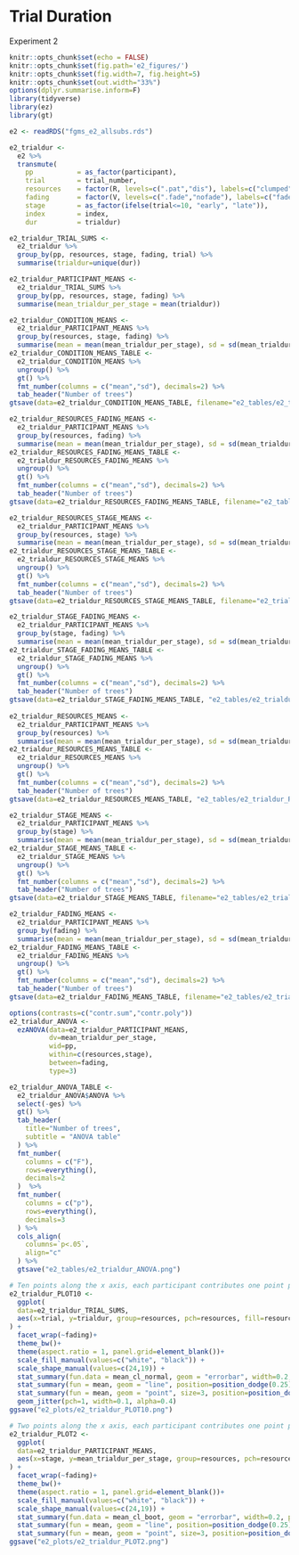 # Trial Duration

Experiment 2

```r
knitr::opts_chunk$set(echo = FALSE)
knitr::opts_chunk$set(fig.path='e2_figures/')
knitr::opts_chunk$set(fig.width=7, fig.height=5)
knitr::opts_chunk$set(out.width="33%")
options(dplyr.summarise.inform=F)
library(tidyverse)
library(ez)
library(gt)

e2 <- readRDS("fgms_e2_allsubs.rds")

e2_trialdur <-
  e2 %>%
  transmute(
    pp           = as_factor(participant),
    trial        = trial_number,
    resources    = factor(R, levels=c(".pat","dis"), labels=c("clumped", "random")),
    fading       = factor(V, levels=c(".fade","nofade"), labels=c("fade", "no_fade")),
    stage        = as_factor(ifelse(trial<=10, "early", "late")),
    index        = index,
    dur          = trialdur)

e2_trialdur_TRIAL_SUMS <- 
  e2_trialdur %>% 
  group_by(pp, resources, stage, fading, trial) %>% 
  summarise(trialdur=unique(dur))

e2_trialdur_PARTICIPANT_MEANS <-
  e2_trialdur_TRIAL_SUMS %>% 
  group_by(pp, resources, stage, fading) %>% 
  summarise(mean_trialdur_per_stage = mean(trialdur))

e2_trialdur_CONDITION_MEANS <-
  e2_trialdur_PARTICIPANT_MEANS %>% 
  group_by(resources, stage, fading) %>% 
  summarise(mean = mean(mean_trialdur_per_stage), sd = sd(mean_trialdur_per_stage)) 
e2_trialdur_CONDITION_MEANS_TABLE <- 
  e2_trialdur_CONDITION_MEANS %>% 
  ungroup() %>% 
  gt() %>% 
  fmt_number(columns = c("mean","sd"), decimals=2) %>% 
  tab_header("Number of trees")
gtsave(data=e2_trialdur_CONDITION_MEANS_TABLE, filename="e2_tables/e2_trialdur_CONDITION_MEANS_TABLE.png")

e2_trialdur_RESOURCES_FADING_MEANS <-
  e2_trialdur_PARTICIPANT_MEANS %>% 
  group_by(resources, fading) %>% 
  summarise(mean = mean(mean_trialdur_per_stage), sd = sd(mean_trialdur_per_stage))
e2_trialdur_RESOURCES_FADING_MEANS_TABLE <-
  e2_trialdur_RESOURCES_FADING_MEANS %>% 
  ungroup() %>% 
  gt() %>% 
  fmt_number(columns = c("mean","sd"), decimals=2) %>% 
  tab_header("Number of trees")
gtsave(data=e2_trialdur_RESOURCES_FADING_MEANS_TABLE, filename="e2_tables/e2_trialdur_RESOURCES_FADING_MEANS_TABLE.png")

e2_trialdur_RESOURCES_STAGE_MEANS <-
  e2_trialdur_PARTICIPANT_MEANS %>% 
  group_by(resources, stage) %>% 
  summarise(mean = mean(mean_trialdur_per_stage), sd = sd(mean_trialdur_per_stage))
e2_trialdur_RESOURCES_STAGE_MEANS_TABLE <-
  e2_trialdur_RESOURCES_STAGE_MEANS %>% 
  ungroup() %>% 
  gt() %>% 
  fmt_number(columns = c("mean","sd"), decimals=2) %>% 
  tab_header("Number of trees")
gtsave(data=e2_trialdur_RESOURCES_STAGE_MEANS_TABLE, filename="e2_trialdur_RESOURCES_STAGE_MEANS_TABLE.png")

e2_trialdur_STAGE_FADING_MEANS <-
  e2_trialdur_PARTICIPANT_MEANS %>% 
  group_by(stage, fading) %>% 
  summarise(mean = mean(mean_trialdur_per_stage), sd = sd(mean_trialdur_per_stage))
e2_trialdur_STAGE_FADING_MEANS_TABLE <-
  e2_trialdur_STAGE_FADING_MEANS %>% 
  ungroup() %>%
  gt() %>% 
  fmt_number(columns = c("mean","sd"), decimals=2) %>%
  tab_header("Number of trees")
gtsave(data=e2_trialdur_STAGE_FADING_MEANS_TABLE, "e2_tables/e2_trialdur_STAGE_FADING_MEANS_TABLE.png")
  
e2_trialdur_RESOURCES_MEANS <-
  e2_trialdur_PARTICIPANT_MEANS %>% 
  group_by(resources) %>%
  summarise(mean = mean(mean_trialdur_per_stage), sd = sd(mean_trialdur_per_stage))
e2_trialdur_RESOURCES_MEANS_TABLE <-
  e2_trialdur_RESOURCES_MEANS %>% 
  ungroup() %>% 
  gt() %>% 
  fmt_number(columns = c("mean","sd"), decimals=2) %>%  
  tab_header("Number of trees")
gtsave(data=e2_trialdur_RESOURCES_MEANS_TABLE, "e2_tables/e2_trialdur_RESOURCES_MEANS_TABLE.png")

e2_trialdur_STAGE_MEANS <-
  e2_trialdur_PARTICIPANT_MEANS %>% 
  group_by(stage) %>% 
  summarise(mean = mean(mean_trialdur_per_stage), sd = sd(mean_trialdur_per_stage))
e2_trialdur_STAGE_MEANS_TABLE <-
  e2_trialdur_STAGE_MEANS %>% 
  ungroup() %>% 
  gt() %>% 
  fmt_number(columns = c("mean","sd"), decimals=2) %>%  
  tab_header("Number of trees")
gtsave(data=e2_trialdur_STAGE_MEANS_TABLE, filename="e2_tables/e2_trialdur_STAGE_MEANS_TABLE.png")

e2_trialdur_FADING_MEANS <-
  e2_trialdur_PARTICIPANT_MEANS %>% 
  group_by(fading) %>% 
  summarise(mean = mean(mean_trialdur_per_stage), sd = sd(mean_trialdur_per_stage))
e2_trialdur_FADING_MEANS_TABLE <-
  e2_trialdur_FADING_MEANS %>% 
  ungroup() %>% 
  gt() %>% 
  fmt_number(columns = c("mean","sd"), decimals=2) %>%  
  tab_header("Number of trees")
gtsave(data=e2_trialdur_FADING_MEANS_TABLE, filename="e2_tables/e2_trialdur_FADING_MEANS_TABLE.png")

options(contrasts=c("contr.sum","contr.poly"))
e2_trialdur_ANOVA <- 
  ezANOVA(data=e2_trialdur_PARTICIPANT_MEANS,
          dv=mean_trialdur_per_stage,
          wid=pp,
          within=c(resources,stage),
          between=fading,
          type=3)

e2_trialdur_ANOVA_TABLE <-
  e2_trialdur_ANOVA$ANOVA %>% 
  select(-ges) %>% 
  gt() %>% 
  tab_header(
    title="Number of trees",
    subtitle = "ANOVA table"
  ) %>% 
  fmt_number(
    columns = c("F"),
    rows=everything(),
    decimals=2
  )  %>% 
  fmt_number(
    columns = c("p"),
    rows=everything(),
    decimals=3
  ) %>% 
  cols_align(
    columns=`p<.05`,
    align="c"
  ) %>% 
  gtsave("e2_tables/e2_trialdur_ANOVA.png")

# Ten points along the x axis, each participant contributes one point per cell
e2_trialdur_PLOT10 <-
  ggplot(
  data=e2_trialdur_TRIAL_SUMS, 
  aes(x=trial, y=trialdur, group=resources, pch=resources, fill=resources)
) +
  facet_wrap(~fading)+
  theme_bw()+
  theme(aspect.ratio = 1, panel.grid=element_blank())+
  scale_fill_manual(values=c("white", "black")) +
  scale_shape_manual(values=c(24,19)) +
  stat_summary(fun.data = mean_cl_normal, geom = "errorbar", width=0.2, position=position_dodge(0.25)) +
  stat_summary(fun = mean, geom = "line", position=position_dodge(0.25)) + 
  stat_summary(fun = mean, geom = "point", size=3, position=position_dodge(0.25)) +
  geom_jitter(pch=1, width=0.1, alpha=0.4) 
ggsave("e2_plots/e2_trialdur_PLOT10.png")

# Two points along the x axis, each participant contributes one point per cell
e2_trialdur_PLOT2 <-
  ggplot(
  data=e2_trialdur_PARTICIPANT_MEANS, 
  aes(x=stage, y=mean_trialdur_per_stage, group=resources, pch=resources, fill=resources)
) +
  facet_wrap(~fading)+
  theme_bw()+
  theme(aspect.ratio = 1, panel.grid=element_blank())+
  scale_fill_manual(values=c("white", "black")) +
  scale_shape_manual(values=c(24,19)) +
  stat_summary(fun.data = mean_cl_boot, geom = "errorbar", width=0.2, position=position_dodge(0.25)) +
  stat_summary(fun = mean, geom = "line", position=position_dodge(0.25)) + 
  stat_summary(fun = mean, geom = "point", size=3, position=position_dodge(0.25))
ggsave("e2_plots/e2_trialdur_PLOT2.png")
```

